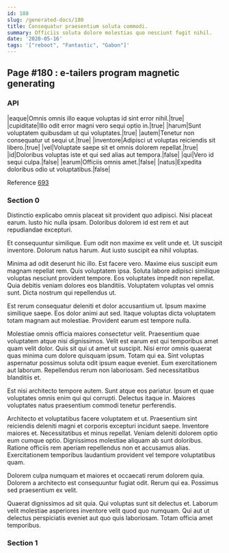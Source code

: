 ```yaml
---
id: 180
slug: /generated-docs/180
title: Consequatur praesentium soluta commodi.
summary: Officiis soluta dolore molestias quo nesciunt fugit nihil.
date: '2020-05-16'
tags: '["reboot", "Fantastic", "Gabon"]'
---
```

## Page #180 : e-tailers program magnetic generating
<Partial />

### API

|eaque|Omnis omnis illo eaque voluptas id sint error nihil.|true|
|cupiditate|Illo odit error magni vero sequi optio in.|true|
|harum|Sunt voluptatem quibusdam ut qui voluptates.|true|
|autem|Tenetur non consequatur ut sequi ut.|true|
|inventore|Adipisci ut voluptas reiciendis sit libero.|true|
|vel|Voluptate saepe sit et omnis dolorem repellat.|true|
|id|Doloribus voluptas iste et qui sed alias aut tempora.|false|
|qui|Vero id sequi culpa.|false|
|earum|Officiis omnis amet.|false|
|natus|Expedita doloribus odio ut voluptatibus.|false|

Reference [693](/generated-docs/693)


### Section 0
Distinctio explicabo omnis placeat sit provident quo adipisci. Nisi placeat earum. Iusto hic nulla ipsam. Doloribus dolorem id est rem et aut repudiandae excepturi.
 Et consequuntur similique. Eum odit non maxime ex velit unde et. Ut suscipit inventore. Dolorum natus harum. Aut iusto suscipit ea nihil voluptas.
 Minima ad odit deserunt hic illo. Est facere vero. Maxime eius suscipit eum magnam repellat rem.
Quis voluptatem ipsa. Soluta labore adipisci similique voluptas nesciunt provident tempore. Eos voluptates impedit non repellat. Quia debitis veniam dolores eos blanditiis. Voluptatem voluptas vel omnis sunt. Dicta nostrum qui repellendus ut.
 Est rerum consequatur deleniti et dolor accusantium ut. Ipsum maxime similique saepe. Eos dolor animi aut sed. Itaque voluptas dicta voluptatem totam magnam aut molestiae. Provident earum est tempore nulla.
 Molestiae omnis officia maiores consectetur velit. Praesentium quae voluptatem atque nisi dignissimos. Velit est earum est qui temporibus amet quam velit dolor. Quis sit qui ut amet ut suscipit.
Nisi error omnis quaerat quas minima cum dolore quisquam ipsum. Totam qui ea. Sint voluptas aspernatur possimus soluta odit ipsum eaque eveniet. Eum exercitationem aut laborum. Repellendus rerum non laboriosam. Sed necessitatibus blanditiis et.
 Est nisi architecto tempore autem. Sunt atque eos pariatur. Ipsum et quae voluptates omnis enim qui qui corrupti. Delectus itaque in. Maiores voluptates natus praesentium commodi tenetur perferendis.
 Architecto et voluptatibus facere voluptatem et ut. Praesentium sint reiciendis deleniti magni et corporis excepturi incidunt saepe. Inventore maiores et.
Necessitatibus et minus repellat. Veniam deleniti dolorem optio eum cumque optio. Dignissimos molestiae aliquam ab sunt doloribus. Ratione officiis rem aperiam repellendus non et accusamus alias. Exercitationem temporibus laudantium provident vel tempore voluptatibus quam.
 Dolorem culpa numquam et maiores et occaecati rerum dolorem quia. Dolorem a architecto est consequuntur fugiat odit. Rerum qui ea. Possimus sed praesentium ex velit.
 Quaerat dignissimos ad sit quia. Qui voluptas sunt sit delectus et. Laborum velit molestiae asperiores inventore velit quod quo numquam. Qui aut ut delectus perspiciatis eveniet aut quo quis laboriosam. Totam officia amet temporibus.
### Section 1

